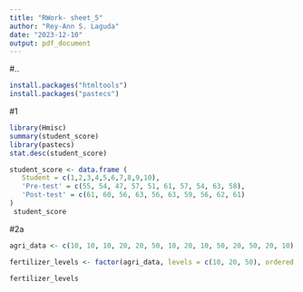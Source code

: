 ```yaml
---
title: "RWork- sheet_5"
author: "Rey-Ann S. Laguda"
date: "2023-12-10"
output: pdf_document
---
```

#..
``` r
install.packages("htmltools")
install.packages("pastecs")
```

#1
``` r

library(Hmisc)
summary(student_score)
library(pastecs)
stat.desc(student_score)

student_score <- data.frame (
   Student = c(1,2,3,4,5,6,7,8,9,10),
   'Pre-test' = c(55, 54, 47, 57, 51, 61, 57, 54, 63, 58),
   'Post-test' = c(61, 60, 56, 63, 56, 63, 59, 56, 62, 61)
)
 student_score
```

#2a
``` r

agri_data <- c(10, 10, 10, 20, 20, 50, 10, 20, 10, 50, 20, 50, 20, 10)

fertilizer_levels <- factor(agri_data, levels = c(10, 20, 50), ordered = TRUE)

fertilizer_levels

```









